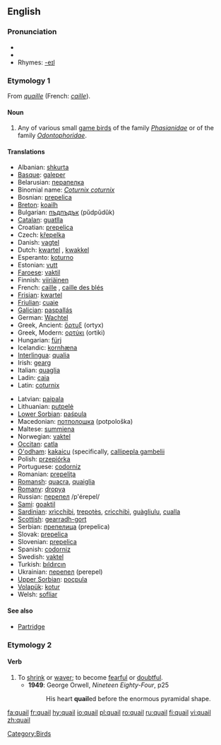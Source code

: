 ==English==

===Pronunciation===
{{wikipedia}}
*{{IPA|/ˈkweɪl/}}
*{{audio|en-us-quail.ogg|Audio (US)}}
*Rhymes: [[Rhymes:English:-eɪl|-eɪl]]

===Etymology 1===
From {{OF.}} ''[[quaille]]'' (French: ''[[caille]]'').

====Noun====
{{en-noun}}

# Any of various small [[game bird]]s of the family ''[[Phasianidae]]'' or of the family ''[[Odontophoridae]]''.

====Translations====
{{rfc-level|Translations at L3+ (AutoFormat would have corrected level of Translations)}}
{{top}}
*Albanian: [[shkurta]]
*[[Basque]]: [[galeper]]
*Belarusian: [[перапелка]]
*Binomial name: ''[[Coturnix coturnix]]''
*Bosnian: [[prepelica]] {{f}}
*[[Breton]]: [[koailh]]
*Bulgarian: [[пъдпъдък]] (pŭdpŭdŭk)
*[[Catalan]]: [[guatlla]] {{f}}
*Croatian: [[prepelica]]
*Czech: [[křepelka]]
*Danish: [[vagtel]]
*Dutch: [[kwartel]] {{m}}, [[kwakkel]] {{m}}
*Esperanto: [[koturno]]
*Estonian: [[vutt]]
*[[Faroese]]: [[vaktil]]
*Finnish: [[viiriäinen]]
*French: [[caille]] {{f}}, [[caille des blés]] {{f}}
*[[Frisian]]: [[kwartel]]
*[[Friulian]]: [[cuaie]]
*[[Galician]]: [[paspallás]]
*German: [[Wachtel]] {{f}}
*Greek, Ancient: [[ὄρτυξ]] (ortyx) {{m}}
*Greek, Modern: [[ορτύκι]] (ortiki)
*Hungarian: [[fürj]]
*Icelandic: [[kornhæna]]
*[[Interlingua]]: [[qualia]]
*Irish: [[gearg]]
*Italian: [[quaglia]] {{f}}
*Ladin: [[caia]]
*Latin: [[coturnix]] {{f}}
{{mid}}
*Latvian: [[paipala]]
*Lithuanian: [[putpelė]]
*[[Lower Sorbian]]: [[paśpula]]
*Macedonian: [[потполошка]] (potpološka)
*Maltese: [[summiena]]
*Norwegian: [[vaktel]] {{m}}
*[[Occitan]]: [[catla]]
*[[O'odham]]: [[kakaicu]] (specifically, [[callipepla gambelii]]
*Polish: [[przepiórka]]
*Portuguese: [[codorniz]] {{f}}
*Romanian: [[prepeliţa]]
*[[Romansh]]: [[quacra]], [[quaiglia]]
*[[Romany]]: [[dropya]] {{f}}
*Russian: [[перепел]] /p'érepel/ {{m}}
*[[Sami]]: [[goaktil]]
*[[Sardinian]]: [[xrìcchibi]], [[trepotès]], [[cricchibì]], [[guàgliulu]], [[cualla]]
*[[Scottish]]: [[gearradh-gort]]
*Serbian: [[препелица]] (prepelica)
*Slovak: [[prepelica]] {{f}}
*Slovenian: [[prepelica]] {{f}}
*Spanish: [[codorniz]] {{f}}
*Swedish: [[vaktel]]
*Turkish: [[bıldırcın]]
*Ukrainian: [[перепел]] (perepel)
*[[Upper Sorbian]]: [[pocpula]]
*[[Volapük]]: [[kotur]]
*Welsh: [[sofliar]]
{{bottom}}

====See also====
*[[Partridge]]

===Etymology 2===
{{MD.}}

====Verb====
{{en-verb}}

# To [[shrink]] or [[waver]]; to become [[fearful]] or [[doubtful]].
#*'''1949''': George Orwell, ''Nineteen Eighty-Four'', p25
#*:His heart '''quail'''ed before the enormous pyramidal shape.

[[Category:Birds]]

[[fa:quail]]
[[fr:quail]]
[[hy:quail]]
[[io:quail]]
[[pl:quail]]
[[ro:quail]]
[[ru:quail]]
[[fi:quail]]
[[vi:quail]]
[[zh:quail]]